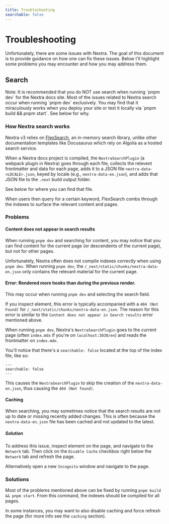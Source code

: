```yaml
---
title: Troubleshooting
searchable: false
---
```



# Troubleshooting

Unfortunately, there are some issues with Nextra. The goal of this document is to provide guidance on how one can fix these issues.
Below I'll highlight some problems you may encounter and how you may address them.

## Search

<Callout type="info">
Note: It is recommended that you do NOT use search when running `pnpm dev` for the Nextra docs site.
Most of the issues related to Nextra search occur when running `pnpm dev` exclusively. 
You may find that it miraculously works when you deploy your site
or test it locally via `pnpm build && pnpm start`. See below for why.
</Callout>

### How Nextra search works

Nextra v3 relies on [FlexSearch](https://github.com/nextapps-de/flexsearch), an in-memory search library, unlike other 
documentation templates like Docusaurus which rely on Algolia as a hosted search service. 

When a Nextra docs project is compiled, the `NextraSearchPlugin` (a webpack plugin in Nextra) goes through each file,
collects the relevent frontmatter and data for each page, adds it to a JSON file `nextra-data-<LOCALE>.json`, 
keyed by locale (e.g., `nextra-data-en.json`), and adds that JSON file to the `.next` build output folder. 

See below for where you can find that file.

<FileTree>
  <FileTree.Folder name=".next" defaultOpen>
    <FileTree.Folder name="static" defaultOpen>
      <FileTree.Folder name="chunks" defaultOpen>
        <FileTree.Folder name="pages" defaultOpen>
          <FileTree.File name="nextra-data-en.json" active />
        </FileTree.Folder>
      </FileTree.Folder>
    </FileTree.Folder>
  </FileTree.Folder>
  <FileTree.Folder name="pages" defaultOpen>
    <FileTree.File name="_meta.ts" />
    <FileTree.File name="index.mdx" />
  </FileTree.Folder>
</FileTree>

When users then query for a certain keyword, FlexSearch combs through the indexes to surface the relevant content and pages.

### Problems

#### Content does not appear in search results

When running `pnpm dev` and searching for content, you may notice that you can find content for the current page 
(or descendents of the current page), but not for other pages.

Unfortunately, Nextra often does not compile indexes correctly when using `pnpm dev`. When running `pnpm dev`, the
`/_next/static/chunks/nextra-data-en.json` only contains the relevant material for the current page.

#### Error: Rendered more hooks than during the previous render.

This may occur when running `pnpm dev` and selecting the search field.

If you inspect element, this error is typically accompanied with a 
`404 (Not Found)` for `/_next/static/chunks/nextra-data-en.json`.
The reason for this error is similar to the `Content does not appear in Search results` 
error mentioned above. 

When running `pnpm dev`, Nextra's `NextraSearchPlugin` goes to the current page 
(often `index.mdx` if you're on `localhost:3030/en`) and reads the frontmatter on `index.mdx`. 

You'll notice that there's a `searchable: false` located at the top of the index file, like so:

```mdx
---
searchable: false
---
```

This causes the `NextraSearchPlugin` to skip the creation of the `nextra-data-en.json`, thus causing the `404 (Not found)`.

#### Caching

When searching, you may sometimes notice that the search results are not up to date or missing recently added changes. 
This is often because the `nextra-data-en.json` file has been cached and not updated to the latest.

##### Solution

To address this issue, inspect element on the page, and navigate to the `Network` tab. 
Then click on the `Disable Cache` checkbox right below the `Network` tab
and refresh the page. 

Alternatively open a new `Incognito` window and navigate to the page. 

### Solutions

Most of the problems mentioned above can be fixed by running `pnpm build && pnpm start`. From this command, the indexes should be compiled for all pages.

In some instances, you may want to also disable caching and force refresh the page (for more info see the `caching` section).
